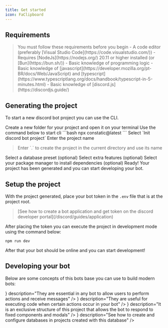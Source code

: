 ```yaml
---
title: Get started
icon: FaClipboard
---
```


## Requirements

<Blockquote color="warn" icon={Icon.warn}>
You must follow these requirements before you begin
  - A code editor (preferably [Visual Studio Code](https://code.visualstudio.com/))
  - Requires [NodeJs](https://nodejs.org/) 20.11 or higher installed (or [Bun](https://bun.sh/))
  - Basic knowledge of programming logic
  - Basic knowledge of [javascript](https://developer.mozilla.org/pt-BR/docs/Web/JavaScript) and [typescript](https://www.typescriptlang.org/docs/handbook/typescript-in-5-minutes.html)
  - Basic knowledge of [discord.js](https://discordjs.guide/)
</Blockquote>


## Generating the project

To start a new discord bot project you can use the CLI.

<Steps>
  <Step>
    Create a new folder for your project and open it on your terminal
  </Step>
  <Step>
    Use the command below to start cli
    ```bash
    npx constatic@latest
    ```
  </Step>
  <Step>
    Select `Init discord bot project`
    <ImageZoom src={image01} alt="Init discord bot" width="400" />
  </Step>
  <Step>
    Enter the project name
    <Blockquote title="Tip" color="tip" icon={Icon.star}>
        Enter `.` to create the project in the current directory and use its name
    </Blockquote>
    <ImageZoom src={image02} alt="Bot name" width="400" />
  </Step>
  <Step>
    Select a database preset (optional)
    <ImageZoom src={image03} alt="Bot db" width="400" />
  </Step>
  <Step>
    Select extra features (optional)
    <ImageZoom src={image04} alt="Bot features" width="400" />
  </Step>
  <Step>
    Select your package manager to install dependencies (optional)
    <ImageZoom src={image05} alt="Bot deps" width="400" />
  </Step>
  <Step>
    Ready! Your project has been generated and you can start developing your bot.
  </Step>
</Steps>

## Setup the project

With the project generated, place your bot token in the `.env` file that is at the project root.
<Blockquote color="info" icon={Icon.info}>
    [See how to create a bot application and get token on the discord developer portal](/discord/guides/application)
</Blockquote>

After placing the token you can execute the project in development mode using the command below:
```
npm run dev
```

After that your bot should be online and you can start development!

## Developing your bot

Below are some concepts of this bots base you can use to build modern bots:


<Cards>
  <Card
    href="/discord/commands"
    title="Commands"
    icon={<HiMiniCommandLine/>}
    description="They are essential in any bot to allow users to perform actions and receive messages"
  />
  <Card
    href="/discord/events"
    title="Events"
    icon={<RiCalendarEventFill/>}
    description="They are useful for executing code when certain actions occur in your bot"
  />
  <Card
    href="/discord/responders"
    title="Responders"
    icon={<BsFillReplyFill/>}
    description="It is an exclusive structure of this project that allows the bot to respond to fixed components and modals"
  />
  <Card
    href="/discord/databases"
    title="Databases"
    icon={<FaDatabase/>}
    description="See how to create and configure databases in projects created with this database"
  />
</Cards>